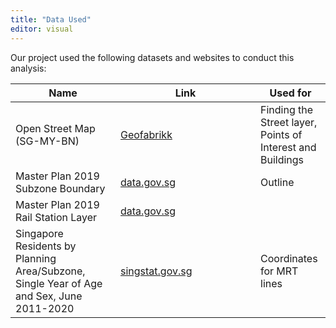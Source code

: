 ```yaml
---
title: "Data Used"
editor: visual
---
```


Our project used the following datasets and websites to conduct this analysis:

+------------------------------------------------------------------------------------------+-------------------------------------------------------------------------------------------------------------------------+------------------------------------------------------------+
| Name                                                                                     | Link                                                                                                                    | Used for                                                   |
+==========================================================================================+=========================================================================================================================+============================================================+
| Open Street Map (SG-MY-BN)                                                               | [Geofabrikk](https://download.geofabrik.de/asia/malaysia-singapore-brunei.html)                                         | Finding the Street layer, Points of Interest and Buildings |
+------------------------------------------------------------------------------------------+-------------------------------------------------------------------------------------------------------------------------+------------------------------------------------------------+
| Master Plan 2019 Subzone Boundary                                                        | [data.gov.sg](https://data.gov.sg/dataset/master-plan-2019-subzone-boundary-no-sea)                                     | Outline                                                    |
+------------------------------------------------------------------------------------------+-------------------------------------------------------------------------------------------------------------------------+------------------------------------------------------------+
| Master Plan 2019 Rail Station Layer                                                      | [data.gov.sg](https://data.gov.sg/dataset/master-plan-2019-rail-station-name-layer)                                     |                                                            |
+------------------------------------------------------------------------------------------+-------------------------------------------------------------------------------------------------------------------------+------------------------------------------------------------+
| Singapore Residents by Planning Area/Subzone, Single Year of Age and Sex, June 2011-2020 | [singstat.gov.sg](https://www.singstat.gov.sg/find-data/search-by-theme/population/geographic-distribution/latest-data) | Coordinates for MRT lines                                  |
+------------------------------------------------------------------------------------------+-------------------------------------------------------------------------------------------------------------------------+------------------------------------------------------------+
